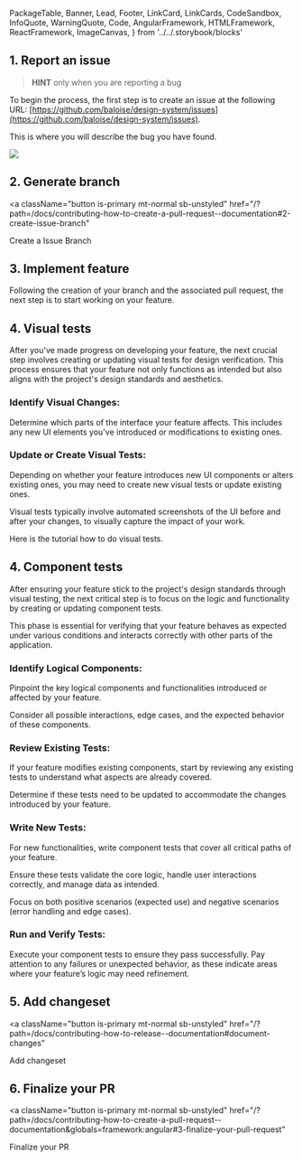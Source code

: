   PackageTable,
  Banner,
  Lead,
  Footer,
  LinkCard,
  LinkCards,
  CodeSandbox,
  InfoQuote,
  WarningQuote,
  Code,
  AngularFramework,
  HTMLFramework,
  ReactFramework,
  ImageCanvas,
} from '../../.storybook/blocks'

<Meta title="Contributing/How to create a Feature" />

<Banner label="How to create a Feature" section="Contributing" />

## 1. Report an issue

> **HINT** only when you are reporting a bug

To begin the process, the first step is to create an issue at the following URL: [https://github.com/baloise/design-system/issues](https://github.com/baloise/design-system/issues).

This is where you will describe the bug you have found.


<img src={CreateAFeature} />

## 2. Generate branch

<a
  className="button is-primary mt-normal sb-unstyled"
  href="/?path=/docs/contributing-how-to-create-a-pull-request--documentation#2-create-issue-branch"
>
  Create a Issue Branch
</a>

## 3. Implement feature

Following the creation of your branch and the associated pull request, the next step is to start working on your feature.

## 4. Visual tests

After you've made progress on developing your feature, the next crucial step involves creating or updating visual tests for design verification.
This process ensures that your feature not only functions as intended but also aligns with the project's design standards and aesthetics.

### Identify Visual Changes:

Determine which parts of the interface your feature affects. This includes any new UI elements you've introduced or modifications to existing ones.

### Update or Create Visual Tests:

Depending on whether your feature introduces new UI components or alters existing ones, you may need to create new visual tests or update existing ones.

Visual tests typically involve automated screenshots of the UI before and after your changes, to visually capture the impact of your work.

Here is the tutorial how to do visual tests.

## 4. Component tests

After ensuring your feature stick to the project's design standards through visual testing, the next critical step is to focus on the logic and functionality by creating or updating component tests.

This phase is essential for verifying that your feature behaves as expected under various conditions and interacts correctly with other parts of the application.

### Identify Logical Components:

Pinpoint the key logical components and functionalities introduced or affected by your feature.

Consider all possible interactions, edge cases, and the expected behavior of these components.

### Review Existing Tests:

If your feature modifies existing components, start by reviewing any existing tests to understand what aspects are already covered.

Determine if these tests need to be updated to accommodate the changes introduced by your feature.

### Write New Tests:

For new functionalities, write component tests that cover all critical paths of your feature.

Ensure these tests validate the core logic, handle user interactions correctly, and manage data as intended.

Focus on both positive scenarios (expected use) and negative scenarios (error handling and edge cases).

### Run and Verify Tests:

Execute your component tests to ensure they pass successfully. Pay attention to any failures or unexpected behavior, as these indicate areas where your feature’s logic may need refinement.

## 5. Add changeset

<a
  className="button is-primary mt-normal sb-unstyled"
  href="/?path=/docs/contributing-how-to-release--documentation#document-changes"
>
  Add changeset
</a>

## 6. Finalize your PR

<a
  className="button is-primary mt-normal sb-unstyled"
  href="/?path=/docs/contributing-how-to-create-a-pull-request--documentation&globals=framework:angular#3-finalize-your-pull-request"
>
  Finalize your PR
</a>
